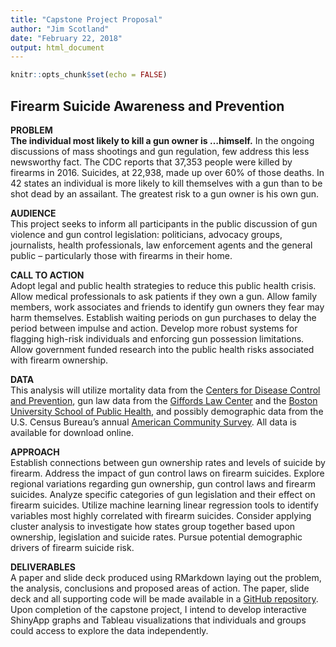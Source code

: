 ```yaml
---
title: "Capstone Project Proposal"
author: "Jim Scotland"
date: "February 22, 2018"
output: html_document
---
```


```r
knitr::opts_chunk$set(echo = FALSE)
```

## Firearm Suicide Awareness and Prevention  
  
__PROBLEM__  
__The individual most likely to kill a gun owner is …himself.__ In the ongoing discussions of mass shootings and gun regulation, few address this less newsworthy fact. The CDC reports that 37,353 people were killed by firearms in 2016. Suicides, at 22,938, made up over 60% of those deaths. In 42 states an individual is more likely to kill themselves with a gun than to be shot dead by an assailant. The greatest risk to a gun owner is his own gun.  

__AUDIENCE__  
This project seeks to inform all participants in the public discussion of gun violence and gun control legislation: politicians, advocacy groups, journalists, health professionals, law enforcement agents and the general public – particularly those with firearms in their home.  

__CALL TO ACTION__  
Adopt legal and public health strategies to reduce this public health crisis. Allow medical professionals to ask patients if they own a gun. Allow family members, work associates and friends to identify gun owners they fear may harm themselves. Establish waiting periods on gun purchases to delay the period between impulse and action. Develop more robust systems for flagging high-risk individuals and enforcing gun possession limitations. Allow government funded research into the public health risks associated with firearm ownership.  

__DATA__  
This analysis will utilize mortality data from the [Centers for Disease Control and Prevention](https://wonder.cdc.gov/), gun law data from the [Giffords Law Center](http://lawcenter.giffords.org/) and the [Boston University School of Public Health](https://www.statefirearmlaws.org/index.html), and possibly demographic data from the U.S. Census Bureau’s annual [American Community Survey](https://www.census.gov/acs/www/data/data-tables-and-tools/data-profiles/2016/). All data is available for download online.  

__APPROACH__  
Establish connections between gun ownership rates and levels of suicide by firearm. Address the impact of gun control laws on firearm suicides. Explore regional variations regarding gun ownership, gun control laws and firearm suicides. Analyze specific categories of gun legislation and their effect on firearm suicides. Utilize machine learning linear regression tools to identify variables most highly correlated with firearm suicides. Consider applying cluster analysis to investigate how states group together based upon ownership, legislation and suicide rates. Pursue potential demographic drivers of firearm suicide risk.  

__DELIVERABLES__  
A paper and slide deck produced using RMarkdown laying out the problem, the analysis, conclusions and proposed areas of action. The paper, slide deck and all supporting code will be made available in a [GitHub repository](https://github.com/datahoundz/Springboard_Data_Science). Upon completion of the capstone project, I intend to develop interactive ShinyApp graphs and Tableau visualizations that individuals and groups could access to explore the data independently.  

